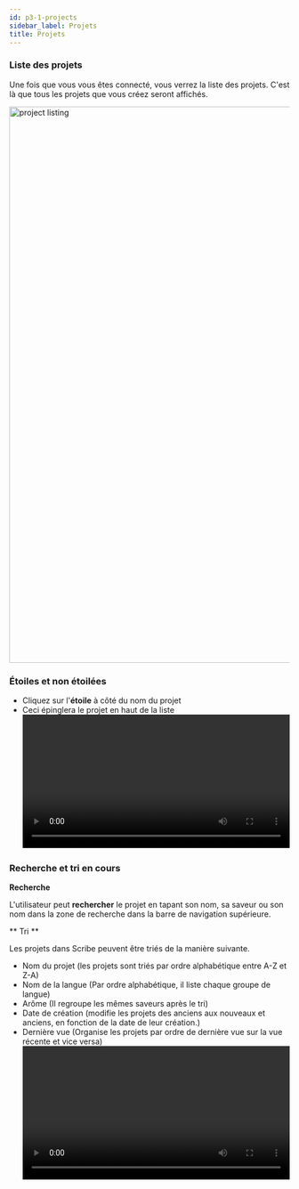 ```yaml
---
id: p3-1-projects
sidebar_label: Projets
title: Projets
---
```


### Liste des projets ###

Une fois que vous vous êtes connecté, vous verrez la liste des projets. C'est là que tous les projets que vous créez seront affichés. 

<img src="/0.5.3/fr_project_listing_page.png"  width="1000px" alt="project listing"/>

### Étoiles et non étoilées ###

-   Cliquez sur l'**étoile** à côté du nom du projet		 
-   Ceci épinglera le projet en haut de la liste
    <video controls src="/0.5.5/en-staring-project.mov" width="100%" type="video/mov"></video>

### Recherche et tri en cours ###

**Recherche**

L'utilisateur peut **rechercher** le projet en tapant son nom, sa saveur ou son nom dans la zone de recherche dans la barre de navigation supérieure.

** Tri **

Les projets dans Scribe peuvent être triés de la manière suivante.

-   Nom du projet (les projets sont triés par ordre alphabétique entre A-Z et Z-A)
-   Nom de la langue (Par ordre alphabétique, il liste chaque groupe de langue)
-   Arôme (Il regroupe les mêmes saveurs après le tri)
-   Date de création (modifie les projets des anciens aux nouveaux et anciens, en fonction de la date de leur création.)
-   Dernière vue (Organise les projets par ordre de dernière vue sur la vue récente et vice versa)
<video controls src="/0.5.5/en-serachsort.mov" width="100%" type="video/mov"></video>
